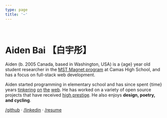 ```yaml
---
type: page
title: '~'
---
```




<Globe />

<br />

# Aiden Bai <span className="text-gray-600" title="Bái yǔ tóng">【白宇彤】</span>

Aiden (b. 2005 Canada, based in Washington, USA) is a {age} year old student researcher in the [MST Magnet program](https://chsmstmagnet.com) at Camas High School, and has a focus on full-stack web development.

Aiden started programming in elementary school and has since spent {time} years [tinkering](https://web.archive.org/web/20210224204749/https://snip.ml/) [on](https://web.archive.org/web/20210302175727/https://covidheroes.net/) [the](https://aplus-app.netlify.app) [web](https://fuck-zephyr.netlify.app/). He has worked on a variety of open source projects that have received [high prestige](https://www.societyforscience.org/press-release/2021-regeneron-isef-grand-awards/#:~:text=SOFT031%20%E2%80%94%20Lucia%3A%20Creating,States%20of%20America). He also enjoys **design, poetry, and cycling**.

[/github](https://github.com/aidenybai) · [/linkedin](https://linkedin.com/in/aidenbai) · [/resume](https://www.figma.com/file/n4MkGYBP1CEc3LsXU9z1pT/Resume?node-id=0%3A1)
